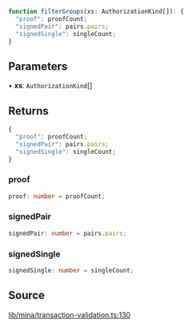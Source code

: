 ```ts
function filterGroups(xs: AuthorizationKind[]): {
  "proof": proofCount;
  "signedPair": pairs.pairs;
  "signedSingle": singleCount;
}
```

## Parameters

• **xs**: `AuthorizationKind`[]

## Returns

```ts
{
  "proof": proofCount;
  "signedPair": pairs.pairs;
  "signedSingle": singleCount;
}
```

### proof

```ts
proof: number = proofCount;
```

### signedPair

```ts
signedPair: number = pairs.pairs;
```

### signedSingle

```ts
signedSingle: number = singleCount;
```

## Source

[lib/mina/transaction-validation.ts:130](https://github.com/o1-labs/o1js/blob/1ed4125b454628ef1e3e4d32dd416718a59702b8/src/lib/mina/transaction-validation.ts#L130)
